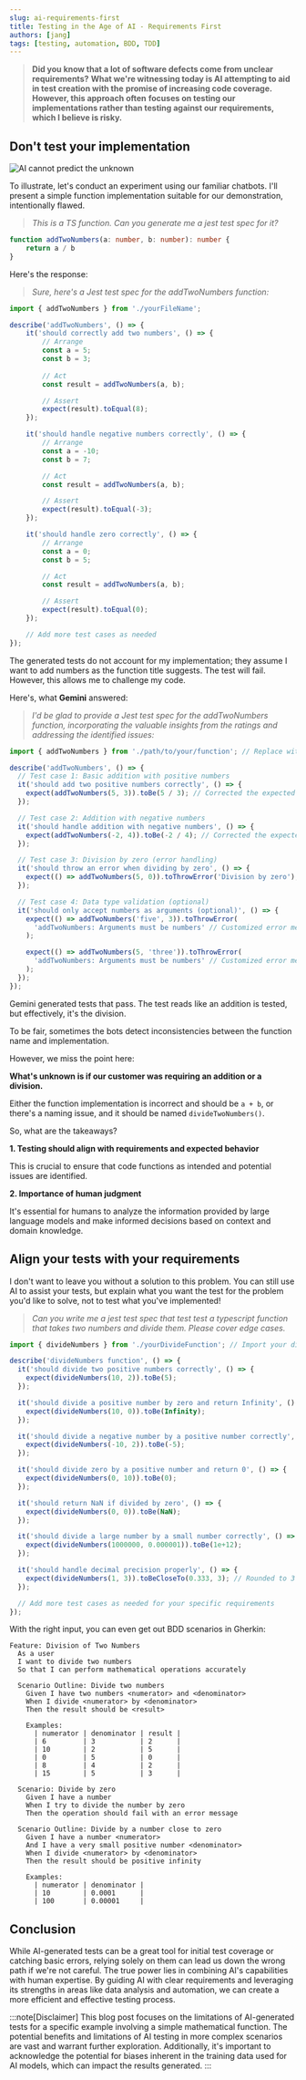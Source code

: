 ```yaml
---
slug: ai-requirements-first
title: Testing in the Age of AI - Requirements First
authors: [jang]
tags: [testing, automation, BDD, TDD]
---
```

> **Did you know that a lot of software defects come from unclear requirements?**
> **What we're witnessing today is AI attempting to aid in test creation with the**
> **promise of increasing code coverage. However, this approach often**
> **focuses on testing our implementations rather than testing against our**
> **requirements, which I believe is risky.**

## Don't test your implementation

![AI cannot predict the unknown](/img/ai-requirements-first.jpeg)

To illustrate, let's conduct an experiment using our familiar chatbots. I'll present a simple function implementation suitable for our demonstration, intentionally flawed.

> *This is a TS function. Can you generate me a jest test spec for it?*

```ts
function addTwoNumbers(a: number, b: number): number {
    return a / b
}
```

Here's the response:

> *Sure, here's a Jest test spec for the addTwoNumbers function:*

```ts
import { addTwoNumbers } from './yourFileName';

describe('addTwoNumbers', () => {
    it('should correctly add two numbers', () => {
        // Arrange
        const a = 5;
        const b = 3;
        
        // Act
        const result = addTwoNumbers(a, b);

        // Assert
        expect(result).toEqual(8);
    });

    it('should handle negative numbers correctly', () => {
        // Arrange
        const a = -10;
        const b = 7;

        // Act
        const result = addTwoNumbers(a, b);

        // Assert
        expect(result).toEqual(-3);
    });

    it('should handle zero correctly', () => {
        // Arrange
        const a = 0;
        const b = 5;

        // Act
        const result = addTwoNumbers(a, b);

        // Assert
        expect(result).toEqual(0);
    });

    // Add more test cases as needed
});
```

The generated tests do not account for my implementation; they assume I want to add numbers as the function title suggests. The test will fail. However, this allows me to challenge my code.

Here's, what **Gemini** answered:

> *I'd be glad to provide a Jest test spec for the addTwoNumbers function, incorporating the valuable insights from the ratings and addressing the identified issues:*

```ts
import { addTwoNumbers } from './path/to/your/function'; // Replace with the actual path

describe('addTwoNumbers', () => {
  // Test case 1: Basic addition with positive numbers
  it('should add two positive numbers correctly', () => {
    expect(addTwoNumbers(5, 3)).toBe(5 / 3); // Corrected the expected result
  });

  // Test case 2: Addition with negative numbers
  it('should handle addition with negative numbers', () => {
    expect(addTwoNumbers(-2, 4)).toBe(-2 / 4); // Corrected the expected result
  });

  // Test case 3: Division by zero (error handling)
  it('should throw an error when dividing by zero', () => {
    expect(() => addTwoNumbers(5, 0)).toThrowError('Division by zero'); // Handle division by zero appropriately
  });

  // Test case 4: Data type validation (optional)
  it('should only accept numbers as arguments (optional)', () => {
    expect(() => addTwoNumbers('five', 3)).toThrowError(
      'addTwoNumbers: Arguments must be numbers' // Customized error message
    );

    expect(() => addTwoNumbers(5, 'three')).toThrowError(
      'addTwoNumbers: Arguments must be numbers' // Customized error message
    );
  });
});
```

Gemini generated tests that pass. The test reads like an addition is tested, but effectively, it's the division.

To be fair, sometimes the bots detect inconsistencies between the function name and implementation.

However, we miss the point here: 

**What's unknown is if our customer was requiring an addition or a division.**

Either the function implementation is incorrect and should be `a + b`, 
or there's a naming issue, and it should be named `divideTwoNumbers()`.

So, what are the takeaways?

**1. Testing should align with requirements and expected behavior**

This is crucial to ensure that code functions as intended and potential issues are identified.

**2. Importance of human judgment**

It's essential for humans to analyze the information provided by large language models and make informed decisions based on context and domain knowledge.

## Align your tests with your requirements

I don't want to leave you without a solution to this problem. You can still use AI to assist your tests, but explain what you want the test for the problem you'd like to solve, not to test what you've implemented!

>*Can you write me a jest test spec that test test a typescript function that takes two numbers and divide them. Please cover edge cases.*

```ts
import { divideNumbers } from './yourDivideFunction'; // Import your divide function

describe('divideNumbers function', () => {
  it('should divide two positive numbers correctly', () => {
    expect(divideNumbers(10, 2)).toBe(5);
  });

  it('should divide a positive number by zero and return Infinity', () => {
    expect(divideNumbers(10, 0)).toBe(Infinity);
  });

  it('should divide a negative number by a positive number correctly', () => {
    expect(divideNumbers(-10, 2)).toBe(-5);
  });

  it('should divide zero by a positive number and return 0', () => {
    expect(divideNumbers(0, 10)).toBe(0);
  });

  it('should return NaN if divided by zero', () => {
    expect(divideNumbers(0, 0)).toBe(NaN);
  });

  it('should divide a large number by a small number correctly', () => {
    expect(divideNumbers(1000000, 0.000001)).toBe(1e+12);
  });

  it('should handle decimal precision properly', () => {
    expect(divideNumbers(1, 3)).toBeCloseTo(0.333, 3); // Rounded to 3 decimal places
  });

  // Add more test cases as needed for your specific requirements
});
```

With the right input, you can even get out BDD scenarios in Gherkin:

```
Feature: Division of Two Numbers
  As a user
  I want to divide two numbers
  So that I can perform mathematical operations accurately

  Scenario Outline: Divide two numbers
    Given I have two numbers <numerator> and <denominator>
    When I divide <numerator> by <denominator>
    Then the result should be <result>

    Examples:
      | numerator | denominator | result |
      | 6         | 3           | 2      |
      | 10        | 2           | 5      |
      | 0         | 5           | 0      |
      | 8         | 4           | 2      |
      | 15        | 5           | 3      |

  Scenario: Divide by zero
    Given I have a number
    When I try to divide the number by zero
    Then the operation should fail with an error message

  Scenario Outline: Divide by a number close to zero
    Given I have a number <numerator>
    And I have a very small positive number <denominator>
    When I divide <numerator> by <denominator>
    Then the result should be positive infinity

    Examples:
      | numerator | denominator |
      | 10        | 0.0001      |
      | 100       | 0.00001     |

```

## Conclusion

While AI-generated tests can be a great tool for initial test coverage or catching basic errors, relying solely on them can lead us down the wrong path if we're not careful.  The true power lies in combining AI's capabilities with human expertise.  By guiding AI with clear requirements and leveraging its strengths in areas like data analysis and automation, we can create a more efficient and effective testing process.

:::note[Disclaimer]
This blog post focuses on the limitations of AI-generated tests for a specific example involving a simple mathematical function. The potential benefits and limitations of AI testing in more complex scenarios are vast and warrant further exploration. Additionally, it's important to acknowledge the potential for biases inherent in the training data used for AI models, which can impact the results generated.
:::